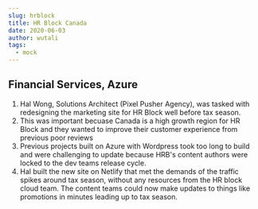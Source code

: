 ```yaml
---
slug: hrblock
title: HR Block Canada
date: 2020-06-03
author: wutali
tags:
  - mock
---
```


## Financial Services, Azure

1. Hal Wong, Solutions Architect (Pixel Pusher Agency), was tasked with redesigning the marketing site for HR Block well before tax season.
2. This was important becuase Canada is a high growth region for HR Block and they wanted to improve their customer experience from previous poor reviews 
3. Previous projects built on Azure with Wordpress took too long to build and were challenging to update because HRB's content authors were locked to the dev teams release cycle.
4. Hal built the new site on Netlify that met the demands of the traffic spikes around tax season, without any resources from the HR block cloud team. The content teams could now make updates to things like promotions in minutes leading up to tax season.
